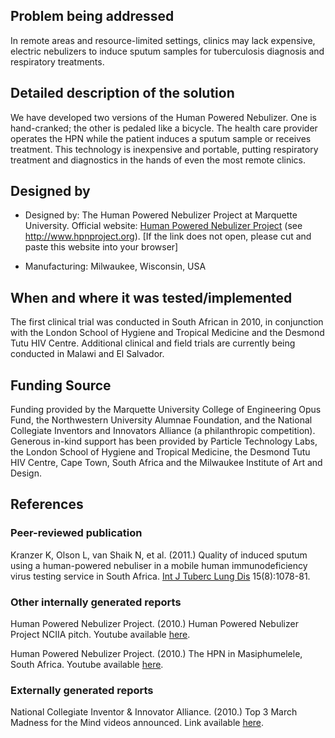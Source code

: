 {{Medical Device
|Health Topic=Tuberculosis, Respiratory 
|Classification=Diagnosis, Treatment
|Scope=Clinical trial
|Location=Africa, Asia, South America
|Image=HPN.png
}}
==Problem being addressed==
In remote areas and resource-limited settings, clinics may lack expensive, electric nebulizers to induce sputum samples for tuberculosis diagnosis and respiratory treatments. 

==Detailed description of the solution==
We have developed two versions of the Human Powered Nebulizer.  One is hand-cranked; the other is pedaled like a bicycle. The health care provider operates the HPN while the patient induces a sputum sample or receives treatment. This technology is inexpensive and portable, putting respiratory treatment and diagnostics in the hands of even the most remote clinics.

==Designed by==
*Designed by: The Human Powered Nebulizer Project at Marquette University.  Official website: [http://www.hpnproject.org/ Human Powered Nebulizer Project] (see http://www.hpnproject.org). [If the link does not open, please cut and paste this website into your browser]

*Manufacturing: Milwaukee, Wisconsin, USA

==When and where it was tested/implemented ==
The first clinical trial was conducted in South African in 2010, in conjunction with the London School of Hygiene and Tropical Medicine and the Desmond Tutu HIV Centre.  Additional clinical and field trials are currently being conducted in Malawi and El Salvador.
 
==Funding Source==
Funding provided by the Marquette University College of Engineering Opus Fund, the Northwestern University Alumnae Foundation, and the National Collegiate Inventors and Innovators Alliance (a philanthropic competition).  Generous in-kind support has been provided by Particle Technology Labs, the London School of Hygiene and Tropical Medicine, the Desmond Tutu HIV Centre, Cape Town, South Africa
and the Milwaukee Institute of Art and Design.

==References==
===Peer-reviewed publication===
Kranzer K, Olson L, van Shaik N, et al. (2011.) Quality of induced sputum using a human-powered nebuliser in a mobile human immunodeficiency virus testing service in South Africa. [http://www.ncbi.nlm.nih.gov/pubmed/21740671 Int J Tuberc Lung Dis] 15(8):1078-81.

===Other internally generated reports===
Human Powered Nebulizer Project. (2010.) Human Powered Nebulizer Project NCIIA pitch. Youtube available [http://www.youtube.com/watch?v=L9Q6_xjapzU here].

Human Powered Nebulizer Project. (2010.) The HPN in Masiphumelele, South Africa. Youtube available [http://www.youtube.com/watch?v=ZIi1zO5E2Jw here].

===Externally generated reports===
National Collegiate Inventor & Innovator Alliance. (2010.) Top 3 March Madness for the Mind videos announced. Link available [http://nciia.org/node/1141 here].
